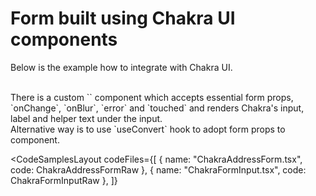 
# Form built using Chakra UI components

Below is the example how to integrate with Chakra UI.

<br />
There is a custom `<ChakraFormInput />` component which accepts essential form
props, `onChange`, `onBlur`, `error` and `touched` and renders Chakra's input,
label and helper text under the input.
<br />
Alternative way is to use `useConvert` hook to adopt form props to component.

<CodeSamplesLayout
  codeFiles={[
    { name: "ChakraAddressForm.tsx", code: ChakraAddressFormRaw },
    { name: "ChakraFormInput.tsx", code: ChakraFormInputRaw },
  ]}
>
  <ChakraAddressForm />
</CodeSamplesLayout>
